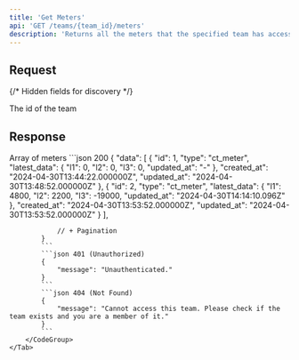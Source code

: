 ```yaml
---
title: 'Get Meters'
api: 'GET /teams/{team_id}/meters'
description: 'Returns all the meters that the specified team has access to'
---
```


## Request
{/* Hidden fields for discovery */}
<ParamField path="team_id" type="integer" hidden required/>
<Snippet file="hidden-pagination-fields.mdx"/>

<Tabs>
    <Tab title="Path">
        <ParamField path="team_id" type="integer" required>
            The id of the team
        </ParamField>
    </Tab>
    <Tab title="Query">
        <Snippet file="pagination-fields.mdx"/>
    </Tab>
</Tabs>

## Response
<Tabs>
    <Tab title="Data">
        <ResponseField name="data" type="Meter[]">
            Array of meters
            <Expandable title="Meter">
                <Snippet file="types/Meter/Meter.mdx"/>
            </Expandable>
        </ResponseField>
    </Tab>
    <Tab title="Example">
        <CodeGroup>
            ```json 200
            {
                "data": [
                    {
                        "id": 1,
                        "type": "ct_meter",
                        "latest_data": {
                            "l1": 0,
                            "l2": 0,
                            "l3": 0,
                            "updated_at": "-"
                        },
                        "created_at": "2024-04-30T13:44:22.000000Z",
                        "updated_at": "2024-04-30T13:48:52.000000Z"
                    },
                    {
                        "id": 2,
                        "type": "ct_meter",
                        "latest_data": {
                            "l1": 4800,
                            "l2": 2200,
                            "l3": -19000,
                            "updated_at": "2024-04-30T14:14:10.096Z"
                        },
                        "created_at": "2024-04-30T13:53:52.000000Z",
                        "updated_at": "2024-04-30T13:53:52.000000Z"
                    }
                ],

                // + Pagination
            }
            ```
            ```json 401 (Unauthorized)
            {
                "message": "Unauthenticated."
            }
            ```
            ```json 404 (Not Found)
            {
                "message": "Cannot access this team. Please check if the team exists and you are a member of it."
            }
            ```
        </CodeGroup>
    </Tab>
</Tabs>